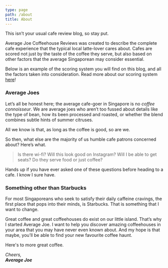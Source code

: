 ```yaml
---
type: page
path: /about
title: About
---
```



This isn’t your usual cafe review blog, so stay put.

Average Joe Coffeehouse Reviews was created to describe the complete cafe experience that the typical local latte-lover cares about. Cafes are scored not just by the taste of the coffee they serve, but also based on other factors that the average Singaporean may consider essential.

Below is an example of the scoring system you will find on this blog, and all the factors taken into consideration. Read more about our scoring system [here](/scoring/)!

<Review />

### Average Joes

Let’s all be honest here; the average cafe-goer in Singapore is no _coffee connoisseur_. We are average joes who aren’t too fussed about details like the type of bean, how its been processed and roasted, or whether the blend combines subtle hints of summer citruses.

All we know is that, as long as the coffee is good, so are we.

So then, what else are the majority of us humble cafe patrons concerned about? Here’s what.

> Is there wi-fi? Will this look good on Instagram? Will I be able to get seats? Do they serve food or just coffee?

Hands up if you have ever asked one of these questions before heading to a cafe. I know I sure have.

### Something other than Starbucks

For most Singaporeans who seek to satisfy their daily caffeine cravings, the first place that pops into their minds, is Starbucks. That is something that I want to change.

Great coffee and great coffeehouses do exist on our little island. That’s why I started Average Joe. I want to help you discover amazing coffeehouses in your area that you may have never even known about. And my hope is that maybe, you’ll be able to find your new favourite coffee haunt.

Here's to more great coffee.

_Cheers,<br />
**Average Joe**_
